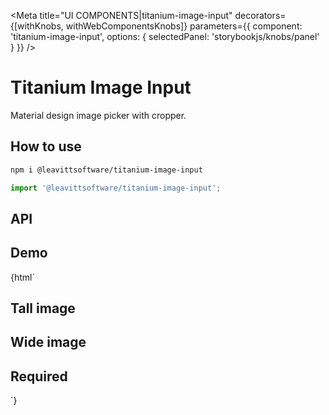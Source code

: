 

<Meta
  title="UI COMPONENTS|titanium-image-input"
  decorators={[withKnobs, withWebComponentsKnobs]}
  parameters={{ component: 'titanium-image-input', options: { selectedPanel: 'storybookjs/knobs/panel' } }}
/>

# Titanium Image Input

Material design image picker with cropper.

## How to use

```bash
npm i @leavittsoftware/titanium-image-input
```

```js
import '@leavittsoftware/titanium-image-input';
```

## API

<Props of="titanium-image-input" />

## Demo

<Preview withToolbar>
  <Story name="Docs">{html`
    <titanium-image-input></titanium-image-input>
    <h2>Tall image</h2>
    <titanium-image-input .options=${{ aspectRatio: 220 / 850 }}></titanium-image-input>
    <h2>Wide image</h2>
    <titanium-image-input .options=${{ aspectRatio: 850 / 220 }}></titanium-image-input>
    <h2>Required</h2>
    <titanium-image-input label="Profile photo" required validationMessage="Please select a photo" }></titanium-image-input>
  `}</Story>
</Preview>

